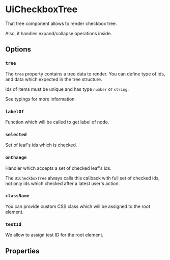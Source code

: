 


<Meta of={Stories} />

# UiCheckboxTree

That tree component allows to render checkbox tree.

Also, it handles expand/collapse operations inside.

<Canvas of={Stories.Tree} />

## Options

### `tree`

The `tree` property contains a tree data to render. You can define type of ids, and data which expected in the tree
structure.

Ids of items must be unique and has type `number` or `string`.

See typings for more information.

### `labelOf`

Function which will be called to get label of node.

### `selected`

Set of leaf's ids which is checked.

### `onChange`

Handler which accepts a set of checked leaf's ids.

The `UiCheckboxTree` always calls this callback with full set of checked ids, not only ids which checked after a latest
user's action.

### `className`

You can provide custom CSS class which will be assigned to the root element.

### `testId`

We allow to assign test ID for the root element.

## Properties

<ArgsTable of={UiCheckboxTree} />
